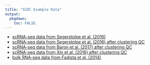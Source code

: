 ```yaml
---
title: "SCDC Example Data"
output:
  pkgdown:
    toc: FALSE
---
```


  * [scRNA-seq data from Segerstolpe et al. (2016)](https://github.com/xuranw/MuSiC/tree/master/vignettes/data/GSE50244bulkeset.rds)
  * [scRNA-seq data from Segerstolpe et al. (2016) after clustering QC ](https://github.com/xuranw/MuSiC/tree/master/vignettes/data/EMTABesethealthy.rds)
  * [scRNA-seq data from Baron et al. (2017) after clustering QC ](https://github.com/xuranw/MuSiC/tree/master/vignettes/data/EMTABesethealthy.rds)
  * [scRNA-seq data from Xin et al. (2016) after clustering QC ](https://github.com/xuranw/MuSiC/tree/master/vignettes/data/EMTABesethealthy.rds)
  * [bulk RNA-seq data from Fadista et al. (2014)](https://github.com/xuranw/MuSiC/tree/master/vignettes/data/EMTABesethealthy.rds)